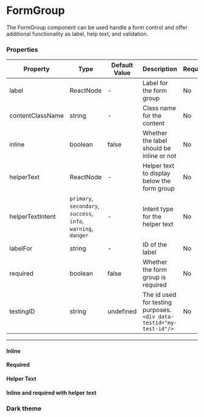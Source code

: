 
<Meta title="Data Entry/FormGroup" component={FormGroup}/>

# FormGroup

The FormGroup component can be used handle a form control and offer additional functionality as label, help text, and validation.

<Canvas>
    <FormGroup label="Name">
        <TextInput type="text" name="name" />
    </FormGroup>
</Canvas>

### Properties

|Property|Type|Default Value|Description|Required|
|---|---|---|---|---|
|label|ReactNode|-|Label for the form group|No|
|contentClassName|string|-|Class name for the content|No|
|inline|boolean|false|Whether the label should be inline or not|No|
|helperText|ReactNode|-|Helper text to display below the form group|No|
|helperTextIntent|`primary`, `secondary`, `success`, <br/>`info`, `warning`, `danger`|-|Intent type for the helper text|No|
|labelFor|string|-|ID of the label|No|
|required|boolean|false|Whether the form group is required|No|
|testingID| string | undefined | The id used for testing purposes.<br/>`<div data-testid="my-test-id"/>` |No|

---

#### Inline

<Canvas>
    <FormGroup label="Name" inline>
        <TextInput type="text" name="name" />
    </FormGroup>
</Canvas>

#### Required

<Canvas>
    <FormGroup label="Name" required>
        <TextInput type="text" name="name" />
    </FormGroup>
</Canvas>


#### Helper Text

<Canvas>
    <FormGroup label="Name" helperText="Please enter your name" helperTextIntent="warning">
        <TextInput type="text" name="name" />
    </FormGroup>
</Canvas>

#### Inline and required with helper text

<Canvas>
    <FormGroup label="Name" helperText="Please enter your name" helperTextIntent="danger" inline required>
        <TextInput type="text" name="name" />
    </FormGroup>
</Canvas>


### Dark theme

<Canvas className="dark">
    <ThemeProvider theme="dark">
        <FormGroup label="Name" helperText="Please enter your name" helperTextIntent="danger" required>
            <TextInput type="text" name="name" />
        </FormGroup>
    </ThemeProvider>
</Canvas>